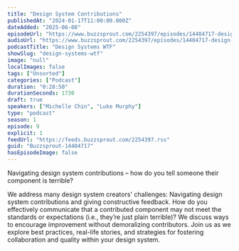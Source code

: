 ```yaml
---
title: "Design System Contributions"
publishedAt: "2024-01-17T11:00:00.000Z"
dateAdded: "2025-06-08"
episodeUrl: "https://www.buzzsprout.com/2254397/episodes/14404717-design-system-contributions.mp3"
audioUrl: "https://www.buzzsprout.com/2254397/episodes/14404717-design-system-contributions.mp3"
podcastTitle: "Design Systems WTF"
showSlug: "design-systems-wtf"
image: "null"
localImages: false
tags: ["Unsorted"]
categories: ["Podcast"]
duration: "0:28:50"
durationSeconds: 1730
draft: true
speakers: ["Michelle Chin", "Luke Murphy"]
type: "podcast"
season: 1
episode: 9
explicit: 1
feedUrl: "https://feeds.buzzsprout.com/2254397.rss"
guid: "Buzzsprout-14404717"
hasEpisodeImage: false
---
```

Navigating design system contributions – how do you tell someone their component is terrible?  

We address many design system creators' challenges: Navigating design system contributions and giving constructive feedback. How do you effectively communicate that a contributed component may not meet the standards or expectations (i.e., they’re just plain terrible)? We discuss ways to encourage improvement without demoralizing contributors. Join us as we explore best practices, real-life stories, and strategies for fostering collaboration and quality within your design system.
